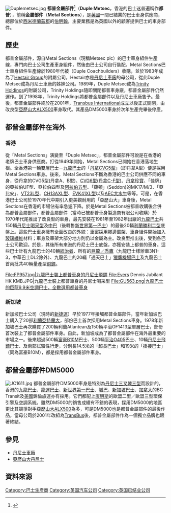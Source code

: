 [[File:Duplemetsec.jpg|thumb]]
'''都普金屬部件'''<ref>{{cite book |author=陳自瑜 |title= 《香港巴士年鑑1997》 |publisher= 北嶺國際有限公司 |isbn= 9629200104 |pages= ''第142頁''|date=1997年2月}}</ref>（'''Duple Metsec'''，香港的巴士迷普遍稱作'''都普'''），前稱'''金屬部件'''（'''Metal Sections'''），是[[英國|英國]]一間已結業的巴士車身供應商，總部位於[[西米德蘭茲郡|西米德蘭茲郡]]的[[伯明翰|伯明翰]]，主要業務是為英國以外的顧客提供巴士的車身部件。

==歷史==
都普金屬部件，源自Metal Sections（現稱Metsec plc）的巴士車身組件生產線，專門向巴士公司生產車身組件，然後由巴士公司自行裝配。Metal Sections巴士車身組件生產線於1980年代被{{link-en|都普客車廠|Duple Coachbuilders|都普車身廠}}（Duple Coachbuilders）收購，並於1983年成為了[[Hestair_Group|Hestair Group]]的附屬公司，Hestair亦是[[丹尼士車廠|丹尼士車廠]]的母公司，從此Duple Metsec成為丹尼士車廠的姊妹公司。1989年，Duple Metsec成為[[Trinity_Holdings|Trinity Holdings]]的附屬公司，Trinity Holdings隨即關閉都普車身廠，都普金屬部件仍然運作。到了1998年，Trinity Holdings將都普金屬部件以及丹尼士車廠售予{{tsl|en|Mayflower Corporation}}。最後，都普金屬部件終於在2001年，[[亞歷山大丹尼士|Transbus International]]成立以後正式關閉，由改良型[[亞歷山大ALX500|亞歷山大ALX500]]車身取代。其產品DM5000車身於次年生產完畢後停產。

==都普金屬部件在海外==
===香港===
從「Metal Sections」演變至「Duple Metsec」，都普金屬部件可說是在香港的老牌巴士車身供應商。打從1949年開始，Metal Sections已開始在香港落地生根。全香港第一輛雙層巴士－[[九龍巴士|九龍巴士]]的「[[丹拿CVG5巴士|丹拿CVG5型]]」（即丹拿A型）便是採用Metal Sections車身。後來，Metal Sections不斷為香港的巴士公司供應不同的車身，從丹拿的CVG5型(丹拿A、B型)、[[丹拿CVG6巴士|CVG6型(丹拿C-F型)]]、[[丹拿／利蘭珍寶巴士|丹拿珍寶]]、「佳牌」的亞拉伯UF型、亞拉伯四型及[[佳牌阿拉伯五型巴士|阿拉伯五型]]、「薛頓」(Seddon)的MK17/M/3、「亞比安」、[[亞比安Victor_VT系列巴士|VT23L型]]、[[亞比安_Chieftain|CH13AXL型]]、[[亞比安Viking_EVK系列巴士|EVK41XL型]]以及[[AEC_Regent_五型巴士|AEC大水牛]]等等。可是，在香港巴士公司於1970年代中期引入更美觀耐用的「亞歷山大」車身後，Metal Sections在香港的市場佔有率急遽下降。於是Metal Sections被都普收購後合併為都普金屬部件，都普金屬部件（當時已被都普車身製造商有限公司收購）於1970年代尾推出了改良型的車身，最先安裝在1981年至1982年出廠的[[九龍巴士|九龍巴士]]共150輛[[丹尼士喝采型|丹尼士喝采型]]及[[中華巴士|中巴]]（後轉售[[新世界第一巴士|新世界第一巴士]]）的最後20輛[[利蘭勝利二型|利蘭勝利二型]]底盤上。這些巴士車身擁有全面改良的外貌：車窗採用膠邊窗架、車身組件開始加入[[玻璃纖維|玻璃纖維]]材料；車身及車架大部分地方則仍以金屬為主。改良型推出後，受到各巴士公司歡迎。於是，其後所有來港的丹尼士巴士底盤，亦獲安裝上都普的車身。這些巴士計有九龍巴士的40輛[[丹尼士統治者巴士|統治者]]、所有的[[丹尼士巨龍/禿鷹巴士|巨龍／禿鷹]]（九龍巴士樣辦車3N1-3，中華巴士DL2除外）、九龍巴士的20輛「通天巴士」[[丹尼士獵鷹巴士|獵鷹機場巴士]]及九龍巴士首兩批共40輛量產型[[丹尼士飛鏢巴士|飛鏢]]。

<gallery>
File:FP957.jpg|九龍巴士裝上都普車身的丹尼士飛鏢
File:Evers Dennis Jubilant HK KMB.JPG|九龍巴士裝上都普車身的丹尼士喝采型
File:GU563.png|九龍巴士的巨龍9.9米空調巴士，全數選用都普車身
</gallery>

===新加坡===
新加坡巴士公司（現時的[[新捷運|新捷運]]）早於1977年接觸都普金屬部件，當年新加坡巴士購入了20部[[利蘭亞特蘭大巴士|利蘭亞特蘭大]]，部份巴士首次採用Metal Sections車身。1978年新加坡巴士再次購買了200輛利蘭Atlantean及150輛平治OF1413型單層巴士，部份首次裝上了都普金屬部件車身。自此，新加坡成為了都普金屬部件在海外最重要的市場之一。後來超過500輛[[富豪B10M|富豪B10M]]巴士、500輛[[平治O405|平治O405]]巴士、10輛[[丹尼士飛鏢|丹尼士飛鏢]]巴士、及兩部試驗性行走，分別長14.5米的「超長巴士」和19米的「掛接巴士」（同為富豪B10M），都是採用都普金屬部件車身。

==都普金屬部件DM5000==
[[File:JC1611.jpg|thumb]]
都普金屬部件DM5000車身是特別為[[丹尼士三叉戟三型|丹尼士三叉戟三型]]而設計的，香港的[[九龍巴士|九龍巴士]]、[[龍運巴士|龍運巴士]]、[[新世界第一巴士|新世界第一巴士]]、[[城巴|城巴]]、[[新捷運|新加坡巴士]]、[[加拿大|加拿大]]的BC Transit及[[美國|美國]]錦倫旅運亦有採用。它們都配上[[康明斯|康明斯]]的歐盟二型／歐盟三型環保引擎及空調系統。雖然DM5000的銷售成績有不錯的表現，採用DM5000的地區更比其競爭對手[[亞歷山大ALX500|亞歷山大ALX500]]為多，可是DM5000也是都普金屬部件的最後作品，當母公司於2001年改組為[[TransBus|TransBus]]後，都普金屬部件作為一個獨立品牌也跟著終結。

==參見==
*[[丹尼士車廠|丹尼士車廠]]
*[[亞歷山大丹尼士|亞歷山大丹尼士]]

==資料來源==
{{reflist}}

{{Commons|Duple Metsec}}

[[Category:巴士生產商|Category:巴士生產商]]
[[Category:英国汽车公司|Category:英国汽车公司]]
[[Category:英国已结业公司|Category:英国已结业公司]]